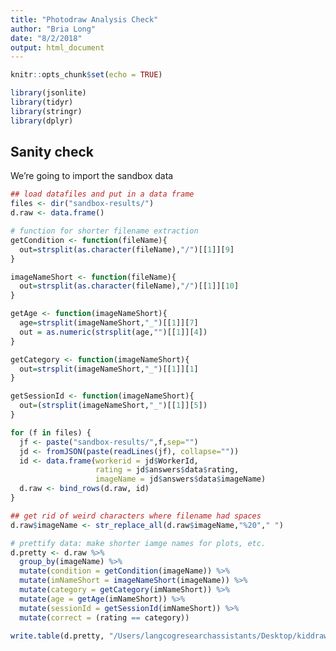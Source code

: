```yaml
---
title: "Photodraw Analysis Check"
author: "Bria Long"
date: "8/2/2018"
output: html_document
---
```


```r
knitr::opts_chunk$set(echo = TRUE)

library(jsonlite)
library(tidyr)
library(stringr)
library(dplyr)

```

## Sanity check

We're going to import the sandbox data

```r

## load datafiles and put in a data frame
files <- dir("sandbox-results/")
d.raw <- data.frame()

# function for shorter filename extraction
getCondition <- function(fileName){
  out=strsplit(as.character(fileName),"/")[[1]][9]
}

imageNameShort <- function(fileName){
  out=strsplit(as.character(fileName),"/")[[1]][10]
}

getAge <- function(imageNameShort){
  age=strsplit(imageNameShort,"_")[[1]][7]
  out = as.numeric(strsplit(age,"")[[1]][4])
}

getCategory <- function(imageNameShort){
  out=strsplit(imageNameShort,"_")[[1]][1]
}

getSessionId <- function(imageNameShort){
  out=(strsplit(imageNameShort,"_")[[1]][5])
}

```

```r
for (f in files) {
  jf <- paste("sandbox-results/",f,sep="")
  jd <- fromJSON(paste(readLines(jf), collapse=""))
  id <- data.frame(workerid = jd$WorkerId, 
                   rating = jd$answers$data$rating,
                   imageName = jd$answers$data$imageName)
  d.raw <- bind_rows(d.raw, id)
}

## get rid of weird characters where filename had spaces
d.raw$imageName <- str_replace_all(d.raw$imageName,"%20"," ")

# prettify data: make shorter iamge names for plots, etc.
d.pretty <- d.raw %>%
  group_by(imageName) %>%
  mutate(condition = getCondition(imageName)) %>%
  mutate(imNameShort = imageNameShort(imageName)) %>%
  mutate(category = getCategory(imNameShort)) %>%
  mutate(age = getAge(imNameShort)) %>%
  mutate(sessionId = getSessionId(imNameShort)) %>%
  mutate(correct = (rating == category))

write.table(d.pretty, "/Users/langcogresearchassistants/Desktop/kiddraw/kiddraw/experiments/photodraw/recognition_ratings/batch1/output/recognition_sanity_check.csv", sep=",",col.names=NA)

```




<!-- files <- dir("sandbox-results") -->

<!-- raw_data <- data_frame() -->
<!-- for (f in files) { -->
<!--   jf <- paste("sandbox-results/",f,sep="") -->
<!--   jd <- fromJSON(paste(readLines(jf), collapse="")) -->
<!--   id <- as_data_frame(jd$answers$data$data) %>% -->
<!--     mutate(workerid = jd$WorkerId) -->

<!--   rating = jd$answers$data$rating, imageName = jd$answers$data$imageName)  -->
<!--   raw_data <- bind_rows(raw_data, id) -->
<!-- } -->

<!-- raw_data -->



